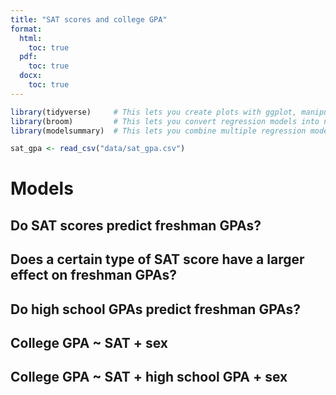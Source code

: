 ```yaml
---
title: "SAT scores and college GPA"
format:
  html:
    toc: true
  pdf:
    toc: true
  docx:
    toc: true
---
```


```r
library(tidyverse)     # This lets you create plots with ggplot, manipulate data, etc.
library(broom)         # This lets you convert regression models into nice tables
library(modelsummary)  # This lets you combine multiple regression models into a single table

sat_gpa <- read_csv("data/sat_gpa.csv")
```

# Models

## Do SAT scores predict freshman GPAs?

## Does a certain type of SAT score have a larger effect on freshman GPAs?

## Do high school GPAs predict freshman GPAs?

## College GPA ~ SAT + sex

## College GPA ~ SAT + high school GPA + sex
